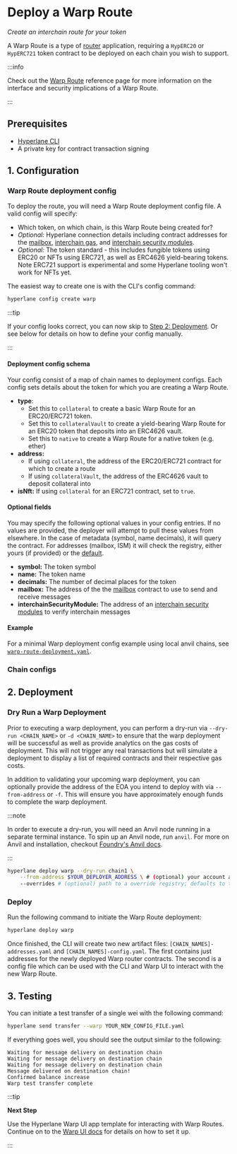 
# Deploy a Warp Route

_Create an interchain route for your token_

A Warp Route is a type of [router](docs/reference/libraries/router.mdx) application, requiring a `HypERC20` or `HypERC721` token contract to be deployed on each chain you wish to support.

:::info

Check out the [Warp Route](/docs/reference/applications/warp-routes) reference page for more information on the interface and security implications of a Warp Route.

:::

## Prerequisites

* [Hyperlane CLI](/docs/reference/cli.mdx)
* A private key for contract transaction signing

## 1. Configuration

### Warp Route deployment config

To deploy the route, you will need a Warp Route deployment config file. A valid config will specify:
* Which token, on which chain, is this Warp Route being created for?
* _Optional:_ Hyperlane connection details including contract addresses for the [mailbox](/docs/reference/messaging/messaging-interface.mdx), [interchain gas](/docs/reference/hooks/interchain-gas.mdx), and [interchain security modules](/docs/reference/ISM/specify-your-ISM.mdx).
* _Optional:_ The token standard - this includes fungible tokens using ERC20 or NFTs using ERC721, as well as ERC4626 yield-bearing tokens. Note ERC721 support is experimental and some Hyperlane tooling won't work for NFTs yet.

The easiest way to create one is with the CLI's config command:

```bash
hyperlane config create warp
```

:::tip

If your config looks correct, you can now skip to [Step 2: Deployment](#2-deployment).
Or see below for details on how to define your config manually.

:::

#### Deployment config schema

Your config consist of a map of chain names to deployment configs. Each config sets details about the token for which you are creating a Warp Route.

* **type**:
    - Set this to `collateral` to create a basic Warp Route for an ERC20/ERC721 token.
    - Set this to `collateralVault` to create a yield-bearing Warp Route for an ERC20 token that deposits into an ERC4626 vault.
    - Set this to `native` to create a Warp Route for a native token (e.g. ether)
* **address:**
    - If using `collateral`, the address of the ERC20/ERC721 contract for which to create a route
    - If using `collateralVault`, the address of the ERC4626 vault to deposit collateral into
* **isNft:** If using `collateral` for an ERC721 contract, set to `true`.

#### Optional fields

You may specify the following optional values in your config entries. If no values are provided, the deployer will attempt to pull these values from elsewhere. In the case of metadata (symbol, name decimals), it will query the contract. For addresses (mailbox, ISM) it will check the registry, either yours (if provided) or the [default](/docs/reference/registries#default-registry).

* **symbol:** The token symbol
* **name:** The token name
* **decimals:** The number of decimal places for the token
* **mailbox:** The address of the the [mailbox](/docs/reference/messaging/messaging-interface.mdx) contract to use to send and receive messages
* **interchainSecurityModule:** The address of an [interchain security modules](/docs/reference/ISM/specify-your-ISM.mdx) to verify interchain messages

#### Example

For a minimal Warp deployment config example using local anvil chains, see [`warp-route-deployment.yaml`](https://github.com/hyperlane-xyz/hyperlane-monorepo/blob/main/typescript/cli/examples/warp-route-deployment.yaml).

### Chain configs

<CliChainsPartial />

## 2. Deployment

### Dry Run a Warp Deployment

Prior to executing a warp deployment, you can perform a dry-run via `--dry-run <CHAIN_NAME>`  or `-d <CHAIN_NAME>` to ensure that the warp deployment will be successful as well as provide analytics on the gas costs of deployment. This will not trigger any real transactions but will simulate a deployment to display a list of required contracts and their respective gas costs.

In addition to validating your upcoming warp deployment, you can optionally provide the address of the EOA you intend to deploy with via `--from-address` or `-f`.
This will ensure you have approximately enough funds to complete the warp deployment.

:::note

In order to execute a dry-run, you will need an Anvil node running in a separate terminal instance.
To spin up an Anvil node, run `anvil`.
For more on Anvil and installation, checkout [Foundry's Anvil docs](https://book.getfoundry.sh/anvil/).

:::

```bash
hyperlane deploy warp --dry-run chain1 \
    --from-address $YOUR_DEPLOYER_ADDRESS \ # (optional) your account address to be impersonated via Anvil; defaults to the HYP_KEY env variable
    --overrides # (optional) path to a override registry; defaults to the local ./ path
```

### Deploy

Run the following command to initiate the Warp Route deployment:

```bash
hyperlane deploy warp
```

Once finished, the CLI will create two new artifact files: `[CHAIN_NAMES]-addresses.yaml` and `[CHAIN_NAMES]-config.yaml`. The first contains just addresses for the newly deployed Warp router contracts. The second is a config file which can be used with the CLI and Warp UI to interact with the new Warp Route.

## 3. Testing

You can initiate a test transfer of a single wei with the following command:

```bash
hyperlane send transfer --warp YOUR_NEW_CONFIG_FILE.yaml
```

If everything goes well, you should see the output similar to the following:

```
Waiting for message delivery on destination chain
Waiting for message delivery on destination chain
Waiting for message delivery on destination chain
Message delivered on destination chain!
Confirmed balance increase
Warp test transfer complete
```

:::tip

**Next Step**

Use the Hyperlane Warp UI app template for interacting with Warp Routes. Continue on to the [Warp UI docs](/docs/guides/deploy-warp-route-UI.mdx) for details on how to set it up.

:::

